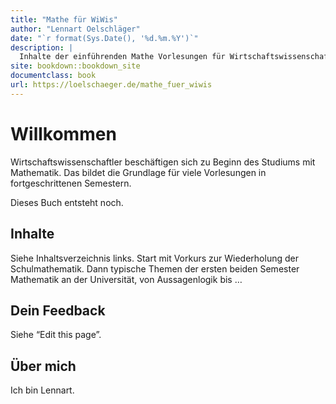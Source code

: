 ```yaml
--- 
title: "Mathe für WiWis"
author: "Lennart Oelschläger"
date: "`r format(Sys.Date(), '%d.%m.%Y')`"
description: |
  Inhalte der einführenden Mathe Vorlesungen für Wirtschaftswissenschaftler
site: bookdown::bookdown_site
documentclass: book
url: https://loelschaeger.de/mathe_fuer_wiwis
---
```


# Willkommen {-}

Wirtschaftswissenschaftler beschäftigen sich zu Beginn des Studiums mit Mathematik. Das bildet die Grundlage für viele Vorlesungen in fortgeschrittenen Semestern. 

::: {.rmdimportant}
Dieses Buch entsteht noch.
:::

## Inhalte {-}

Siehe Inhaltsverzeichnis links. Start mit Vorkurs zur Wiederholung der Schulmathematik. Dann typische Themen der ersten beiden Semester Mathematik an der Universität, von Aussagenlogik bis ...

## Dein Feedback {-}

Siehe "Edit this page".

## Über mich {-}

Ich bin Lennart.